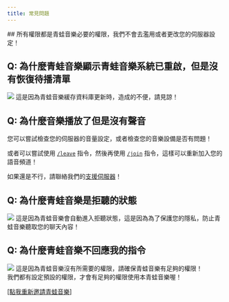 ```yaml
---
title: 常見問題
---
```

<Error>
## 所有權限都是青蛙音樂必要的權限，我們不會去濫用或者更改您的伺服器設定！
</Error>

## Q: 為什麼青蛙音樂顯示青蛙音樂系統已重啟，但是沒有恢復待播清單
![](/docs/frogmusic/faq/restart.png)
這是因為青蛙音樂緩存資料庫更新時，造成的不便，請見諒！

## Q: 為什麼音樂播放了但是沒有聲音
您可以嘗試檢查您的伺服器的音量設定，或者檢查您的音樂設備是否有問題！

或者可以嘗試使用 [`/leave`](/docs/frogmusic/cmd/music/joinleave/leave) 指令，然後再使用 [`/join`](/docs/frogmusic/cmd/music/joinleave/join) 指令，這樣可以重新加入您的語音頻道！

如果還是不行，請聯絡我們的[支援伺服器](/discord)！

## Q: 為什麼青蛙音樂是拒聽的狀態
![](/docs/frogmusic/faq/play.png)
這是因為青蛙音樂會自動進入拒聽狀態，這是因為為了保護您的隱私，防止青蛙音樂聽取您的聊天內容！
## Q: 為什麼青蛙音樂不回應我的指令
![](/docs/frogmusic/faq/noreply.png)
這是因為青蛙音樂沒有所需要的權限，請確保青蛙音樂有足夠的權限！<br/>我們都有設定預設的權限，才會有足夠的權限使用本青蛙音樂喔！

[[點我重新邀請青蛙音樂]](https://discord.com/oauth2/authorize?client_id=1216003625503948830)